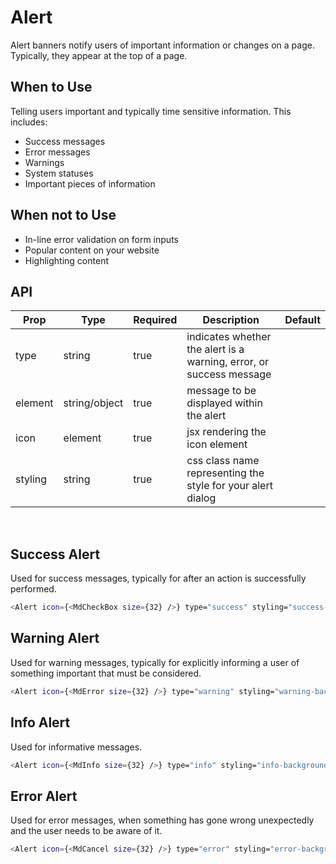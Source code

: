 
<Meta title="Alert" component={Alert} />

# Alert

Alert banners notify users of important information or changes on a page.
Typically, they appear at the top of a page.

## When to Use

Telling users important and typically time sensitive information. This includes:

- Success messages
- Error messages
- Warnings
- System statuses
- Important pieces of information

## When not to Use

- In-line error validation on form inputs
- Popular content on your website
- Highlighting content

## API

| Prop    | Type          | Required | Description                                                         | Default |
| ------- | ------------- | -------- | ------------------------------------------------------------------- | ------- |
| type    | string        | true     | indicates whether the alert is a warning, error, or success message |         |
| element | string/object | true     | message to be displayed within the alert                            |         |
| icon    | element       | true     | jsx rendering the icon element                                      |         |
| styling | string        | true     | css class name representing the style for your alert dialog         |         |

<br />

## Success Alert

Used for success messages, typically for after an action is successfully performed.

<Story name="Success" id="alert--success"></Story>

```bash
<Alert icon={<MdCheckBox size={32} />} type="success" styling="success-background" element="This is a success message!" />
```

## Warning Alert

Used for warning messages, typically for explicitly informing a user of something important that must be considered.

<Story name="Warning" id="alert--warning"></Story>

```bash
<Alert icon={<MdError size={32} />} type="warning" styling="warning-background" element="This is a warning message!" />
```

## Info Alert

Used for informative messages.

<Story name="Info" id="alert--info"></Story>

```bash
<Alert icon={<MdInfo size={32} />} type="info" styling="info-background" element="This is an info message!" />
```

## Error Alert

Used for error messages, when something has gone wrong unexpectedly and the user needs to be aware of it.

<Story name="Error" id="alert--error"></Story>

```bash
<Alert icon={<MdCancel size={32} />} type="error" styling="error-background" element="This is an error message!" />
```
